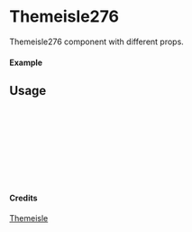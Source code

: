 
<Meta of={Themeisle276} title="Themeisle/Themeisle276" />

# Themeisle276

Themeisle276 component with different props.

#### Example

<Canvas of={Themeisle276.Primary} />

## Usage

```ts
import { Themeisle276 } from "yadl-ui";

const Example = () => {
  return (
      <Themeisle276 />
  );
};

export default Example;
```

#### Credits
[Themeisle](https://themeisle.com/illustrations/)

